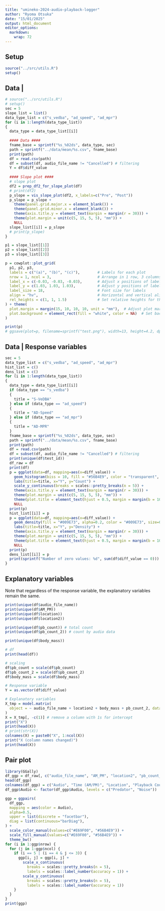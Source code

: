 ```yaml
---
title: "umineko-2024-audio-playback-logger"
author: "Ryoma Otsuka"
date: "15/01/2025"
output: html_document
editor_options: 
  markdown: 
    wrap: 72
---
```


## Setup
```r
source("../src/utils.R")
setup()
```


## Data | 
```r
# source("../src/utils.R")
# setup()
sec = 5
slope_list = list()
data_type_list = c("s_vedba", "ad_speed", "ad_mpr")
for (i in 1:length(data_type_list))
{
  data_type = data_type_list[[i]]
  
  #### Data ####
  fname_base = sprintf("%s_%02ds", data_type, sec)
  path = sprintf("../data/mean/%s.csv", fname_base)
  print(path)
  df = read.csv(path)
  df = subset(df, audio_file_name != "Cancelled") # filtering
  Y = df$diff_value
  
  #### Slope plot ####
  # slope plot
  df2 = prep_df2_for_slope_plot(df)
  # print(df2)
  p_slope = vis_slope_plot(df2, x_labels=c("Pre", "Post"))
  p_slope = p_slope +
    theme(panel.grid.major.x = element_blank()) +
    theme(panel.grid.minor.x = element_blank()) +
    theme(axis.title.y = element_text(margin = margin(r = 30))) +
    theme(plot.margin = unit(c(5, 15, 5, 5), "mm")) +
    NULL
  slope_list[[i]] = p_slope
  # print(p_slope)
}

p1 = slope_list[[1]]
p2 = slope_list[[2]]
p3 = slope_list[[3]]

p = cowplot::plot_grid(
  p1, p2, p3,
  labels = c("(a)", "(b)", "(c)"),        # Labels for each plot
  nrow = 1, ncol = 3,                     # Arrange in 1 row, 3 columns
  label_x = c(-0.03, -0.03, -0.03),       # Adjust x positions of labels
  label_y = c(1.03, 1.03, 1.03),          # Adjust y positions of labels
  label_size = 18,                        # Font size for labels
  align = "hv",                           # Horizontal and vertical alignment
  rel_heights = c(1, 1, 1.5)              # Set relative heights for the plots
) + theme(
  plot.margin = margin(15, 10, 10, 10, unit = "mm"),  # Adjust plot margins
  plot.background = element_rect(fill = "white", color = NA)  # Set background color to white
)

print(p)
# ggsave(plot=p, filename=sprintf("test.png"), width=13, height=4.2, dpi=150)
```

## Data | Response variables
```r
sec = 5
data_type_list = c("s_vedba", "ad_speed", "ad_mpr")
hist_list = c()
dens_list = c()
for (i in 1:length(data_type_list)) 
{
  data_type = data_type_list[[i]]
  if (data_type == "s_vedba")
  {
    title = "S-VeDBA"
  } else if (data_type == "ad_speed")
  {
    title = "AD-Speed"
  } else if (data_type == "ad_mpr")
  {
    title = "AD-MPR"
  }
  fname_base = sprintf("%s_%02ds", data_type, sec)
  path = sprintf("../data/mean/%s.csv", fname_base)
  print(path)
  df = read.csv(path)
  df = subset(df, audio_file_name != "Cancelled") # filtering
  print(unique(df$test_id))
  df_raw = df
  print(df)
  p = ggplot(data=df, mapping=aes(x=diff_value)) +
    geom_histogram(biss = 10, fill = "#56B4E9", color = "transparent", alpha=0.75) +
    labs(title=title, x="Y", y="Count") +
    scale_y_continuous(breaks = scales::pretty_breaks(n = 5)) +
    theme(axis.title.y = element_text(margin = margin(r = 30))) +
    theme(plot.margin = unit(c(5, 15, 5, 5), "mm")) +
    theme(plot.title = element_text(hjust = 0.5, margin = margin(b = 10))) +
    NULL
  print(p)
  hist_list[[i]] = p
  p = ggplot(data=df, mapping=aes(x=diff_value)) +
    geom_density(fill = "#009E73", alpha=0.2, color = "#009E73", size=0.5) +
    labs(title=title, x="Y", y="Density") +
    theme(axis.title.y = element_text(margin = margin(r = 30))) +
    theme(plot.margin = unit(c(5, 15, 5, 5), "mm")) +
    theme(plot.title = element_text(hjust = 0.5, margin = margin(b = 10))) +
    NULL
  print(p)
  dens_list[[i]] = p
  print(sprintf("Number of zero values: %d", sum(df$diff_value == 0)))
}
```



## Explanatory variables
Note that regardless of the response variable, the explanatory variables remain the same. 
```r
print(unique(df$audio_file_name))
print(unique(df$AM_PM))
print(unique(df$location))
print(unique(df$location2))
```

```r
print(unique(df$pb_count)) # total count
print(unique(df$pb_count_2)) # count by audio data
```

```r
print(unique(df$body_mass))
```

```r
# df
print(head(df))

# scaling
df$pb_count = scale(df$pb_count)
df$pb_count_2 = scale(df$pb_count_2)
df$body_mass = scale(df$body_mass)

# Response variable
Y = as.vector(df$diff_value)

# Explanatory variables
X_tmp = model.matrix(
  object = ~ audio_file_name + location2 + body_mass + pb_count_2, data = df
)
X = X_tmp[, -c(1)] # remove a column with 1s for intercept
print("X")
print(head(X))
# print(str(X))
colnames(X) = paste0("X", 1:ncol(X))
print("X (column names changed)")
print(head(X))
```

## Pair plot
```r
library(GGally)
df_ggp = df_raw[, c("audio_file_name", "AM_PM", "location2", "pb_count_2", "body_mass")]
head(df_ggp)
colnames(df_ggp) = c("Audio", "Time (AM/PM)", "Location", "Playback Count", "BM")
df_ggp$Audio <- factor(df_ggp$Audio, levels = c("Predator", "Noise"))

ggp = ggpairs(
  df_ggp,
  mapping = aes(color = Audio),
  alpha=0.5,
  upper = list(discrete = "facetbar"),
  diag = list(continuous="barDiag"),
) +
  scale_color_manual(values=c("#E69F00", "#56B4E9")) +
  scale_fill_manual(values=c("#E69F00", "#56B4E9")) +
  theme_bw()
for (i in 1:ggp$nrow) {
  for (j in 1:ggp$ncol) {
    if (i == 5 | (i == 4 & j <= 3)) {
      ggp[i, j] = ggp[i, j] + 
        scale_x_continuous(
          breaks = scales::pretty_breaks(n = 5), 
          labels = scales::label_number(accuracy = 1)) +
        scale_y_continuous(
          breaks = scales::pretty_breaks(n = 5), 
          labels = scales::label_number(accuracy = 1))
    }
  }
}
print(ggp)
```


